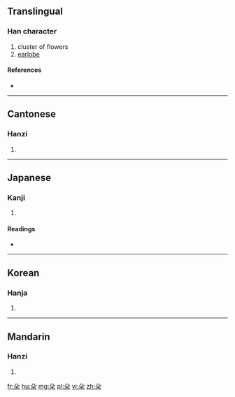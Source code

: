 {{also|朶}}
==Translingual==

===Han character===
{{Han char|rn=75|rad=木|as=02|sn=6|four=1790<sub>4</sub>|canj=竹弓木 (HND)}}

# cluster of flowers
# [[earlobe]]

====References====
* {{Han ref|kx=0510.050|dkj=14429|dj=0894.050|hdz=21155.050|uh=6735|ud=26421|bh=A6B7|bd=42679}}

----

==Cantonese==

===Hanzi===
{{yue-hanzi|jyut=|y=do2}}

# {{defn|Cantonese|sort=木02}}

----

==Japanese==

===Kanji===
{{ja-kanji|grade=|rs=木02}}

# {{defn|Japanese|sort=木02}}

====Readings====
* {{ja-readings|on=[[だ]] (da), [[た]] (ta)|kun=[[えだ]] (eda)}}

----

==Korean==

===Hanja===
{{ko-hanja|hangeul=타|eumhun=|rv=ta|mr=t'a|y=tha}}

# {{defn|Korean|sort=木02}}

----

==Mandarin==

===Hanzi===
{{cmn-hanzi|pin=[[duǒ]] ([[duo3]]), [[lè]] ([[le4]])|wg=to<sup>3</sup>, le<sup>4</sup>}}

# {{defn|Mandarin|sort=木02}}

[[fr:朵]]
[[hu:朵]]
[[mg:朵]]
[[pl:朵]]
[[vi:朵]]
[[zh:朵]]